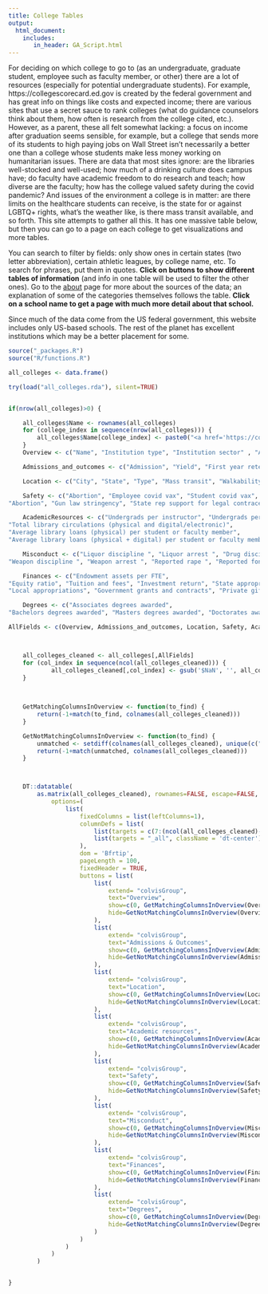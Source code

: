 ```yaml
---
title: College Tables
output:
  html_document:
    includes:
       in_header: GA_Script.html
---
```


For deciding on which college to go to (as an undergraduate, graduate student, employee such as faculty member, or other) there are a lot of resources (especially for potential undergraduate students). For example, https://collegescorecard.ed.gov is created by the federal government and has great info on things like costs and expected income; there are various sites that use a secret sauce to rank colleges (what do guidance counselors think about them, how often is research from the college cited, etc.). However, as a parent, these all felt somewhat lacking: a focus on income after graduation seems sensible, for example, but a college that sends more of its students to high paying jobs on Wall Street isn't necessarily a better one than a college whose students make less money working on humanitarian issues. There are data that most sites ignore: are the libraries well-stocked and well-used; how much of a drinking culture does campus have; do faculty have academic freedom to do research and teach; how diverse are the faculty; how has the college valued safety during the covid pandemic? And issues of the environment a college is in matter: are there limits on the healthcare students can receive, is the state for or against LGBTQ+ rights, what's the weather like, is there mass transit available, and so forth. This site attempts to gather all this. It has one massive table below, but then you can go to a page on each college to get visualizations and more tables.

You can search to filter by fields: only show ones in certain states (two letter abbreviation), certain athletic leagues, by college name, etc. To search for phrases, put them in quotes. **Click on buttons to show different tables of information** (and info in one table will be used to filter the other ones). Go to the [about](about.html) page for more about the sources of the data; an explanation of some of the categories themselves follows the table. **Click on a school name to get a page with much more detail about that school.**

Since much of the data come from the US federal government, this website includes only US-based schools. The rest of the planet has excellent institutions which may be a better placement for some.

```r
source("_packages.R")
source("R/functions.R")

all_colleges <- data.frame()

try(load("all_colleges.rda"), silent=TRUE)


if(nrow(all_colleges)>0) {

	all_colleges$Name <- rownames(all_colleges)
	for (college_index in sequence(nrow(all_colleges))) {
		all_colleges$Name[college_index] <- paste0("<a href='https://collegetables.info/", utils::URLencode(gsub(" ", "", all_colleges$Name[college_index])),  ".html'>", all_colleges$Name[college_index], "</a>")
	}
	Overview <- c("Name", "Institution type", "Institution sector" , "Avg net price for students with grants/scholarships","Undergraduate enrollment",  "Graduate enrollment", "Athletic conference" )

	Admissions_and_outcomes <- c("Admission", "Yield", "First year retention", "Graduation")

	Location <- c("City", "State", "Type", "Mass transit", "Walkability", "Local ecology", "Local biome", "Annual precipitation", "Warmest month max temp", "Coldest month min temp")

	Safety <- c("Abortion", "Employee covid vax", "Student covid vax", 
"Abortion", "Gun law stringency", "State rep support for legal contraception", "State rep support for same-sex and interracial marriages")

	AcademicResources <- c("Undergrads per instructor", "Undergrads per tenure-track professor", "Number of physical books", "Number of physical media", "Number of digital/electronic books", 
"Total library circulations (physical and digital/electronic)", 
"Average library loans (physical) per student or faculty member", 
"Average library loans (physical + digital) per student or faculty member")

	Misconduct <- c("Liquor discipline ", "Liquor arrest ", "Drug discipline ", "Drug arrest ", 
"Weapon discipline ", "Weapon arrest ", "Reported rape ", "Reported fondling ")

	Finances <- c("Endowment assets per FTE", 
"Equity ratio", "Tuition and fees", "Investment return", "State appropriations", 
"Local appropriations", "Government grants and contracts", "Private gifts  grants  and contracts")

	Degrees <- c("Associates degrees awarded", 
"Bachelors degrees awarded", "Masters degrees awarded", "Doctorates awarded")

AllFields <- c(Overview, Admissions_and_outcomes, Location, Safety, AcademicResources, Misconduct, Finances, Degrees)



	all_colleges_cleaned <- all_colleges[,AllFields]
	for (col_index in sequence(ncol(all_colleges_cleaned))) {
			all_colleges_cleaned[,col_index] <- gsub('$NaN', '', all_colleges_cleaned[,col_index])
	}

	
	
	GetMatchingColumnsInOverview <- function(to_find) {
		return(-1+match(to_find, colnames(all_colleges_cleaned)))	
	}

	GetNotMatchingColumnsInOverview <- function(to_find) {
		unmatched <- setdiff(colnames(all_colleges_cleaned), unique(c("Name", to_find)))
		return(-1+match(unmatched, colnames(all_colleges_cleaned)))	
	}



	DT::datatable(
		as.matrix(all_colleges_cleaned), rownames=FALSE, escape=FALSE, extensions = c('Buttons', 'FixedColumns', 'FixedHeader'),
			options=(
				list(
					fixedColumns = list(leftColumns=1),
					columnDefs = list(
 						list(targets = c(7:(ncol(all_colleges_cleaned)-1)), visible = FALSE),
						list(targets = "_all", className = 'dt-center')
 					),
					dom = 'Bfrtip',
					pageLength = 100,
		 			fixedHeader = TRUE,
					buttons = list(
						list(
							extend= "colvisGroup", 
							text="Overview", 
							show=c(0, GetMatchingColumnsInOverview(Overview)),
							hide=GetNotMatchingColumnsInOverview(Overview)
						),
						list(
							extend= "colvisGroup",
							text="Admissions & Outcomes",
							show=c(0, GetMatchingColumnsInOverview(Admissions_and_outcomes)), 
							hide=GetNotMatchingColumnsInOverview(Admissions_and_outcomes)
						),
						list(
							extend= "colvisGroup",
							text="Location",
							show=c(0, GetMatchingColumnsInOverview(Location)), 
							hide=GetNotMatchingColumnsInOverview(Location)
						),
						list(
							extend= "colvisGroup",
							text="Academic resources",
							show=c(0, GetMatchingColumnsInOverview(AcademicResources)), 
							hide=GetNotMatchingColumnsInOverview(AcademicResources)
						),
						list(
							extend= "colvisGroup",
							text="Safety",
							show=c(0, GetMatchingColumnsInOverview(Safety)), 
							hide=GetNotMatchingColumnsInOverview(Safety)
						),
						list(
							extend= "colvisGroup",
							text="Misconduct",
							show=c(0, GetMatchingColumnsInOverview(Misconduct)), 
							hide=GetNotMatchingColumnsInOverview(Misconduct)
						),
						list(
							extend= "colvisGroup",
							text="Finances",
							show=c(0, GetMatchingColumnsInOverview(Finances)), 
							hide=GetNotMatchingColumnsInOverview(Finances)
						),
						list(
							extend= "colvisGroup",
							text="Degrees",
							show=c(0, GetMatchingColumnsInOverview(Degrees)), 
							hide=GetNotMatchingColumnsInOverview(Degrees)
						)
					)
				)
			)
		)


}
```